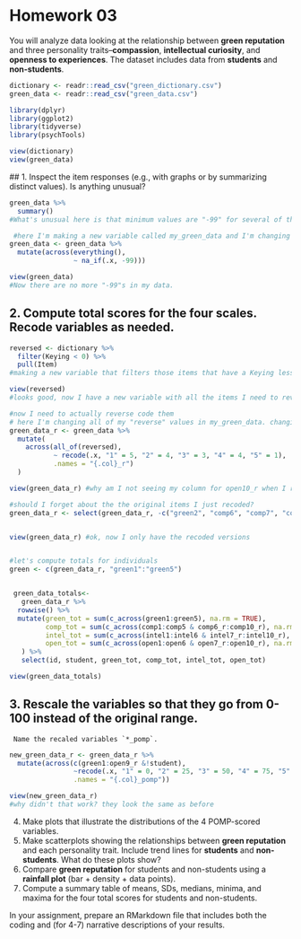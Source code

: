 # Homework 03

You will analyze data looking at the relationship between **green reputation** and three personality traits--**compassion**, **intellectual curiosity**, and **openness to experiences**.
The dataset includes data from **students** and **non-students**.

```r
dictionary <- readr::read_csv("green_dictionary.csv")
green_data <- readr::read_csv("green_data.csv")

library(dplyr)
library(ggplot2)
library(tidyverse)
library(psychTools)

```

```r
view(dictionary)
view(green_data)
```
 
 ## 1. Inspect the item responses (e.g., with graphs or by summarizing distinct values). Is anything unusual?

```r
green_data %>% 
  summary()
#What's unusual here is that minimum values are "-99" for several of these items. I'm going to change the "-99" values to "NA."
```
```r
 #here I'm making a new variable called my_green_data and I'm changing green_data so it changes all the -99 data to "NA" 
green_data <- green_data %>% 
  mutate(across(everything(), 
                ~ na_if(.x, -99)))

view(green_data)
#Now there are no more "-99"s in my data.

```
## 2. Compute total scores for the four scales. Recode variables as needed.

```r
reversed <- dictionary %>% 
  filter(Keying < 0) %>% 
  pull(Item)
#making a new variable that filters those items that have a Keying less than 0 out of the dictionary. This will give me all the reverse coded variables, and I should get 14 of those. 

view(reversed)
#looks good, now I have a new variable with all the items I need to reverse code. 

#now I need to actually reverse code them
# here I'm changing all of my "reverse" values in my_green_data. changing 1 values to 5 values and so on. the names of the columns will be whatever they were before with an additional "_r" at the end.
green_data_r <- green_data %>% 
  mutate(
    across(all_of(reversed),
           ~ recode(.x, "1" = 5, "2" = 4, "3" = 3, "4" = 4, "5" = 1),
           .names = "{.col}_r")
  )

view(green_data_r) #why am I not seeing my column for open10_r when I run this code? 

#should I forget about the the original items I just recoded? 
green_data_r <- select(green_data_r, -c("green2", "comp6", "comp7", "comp8", "comp9", "comp10", "intel7", "intel8", "intel9", "intel10", "open7", "open8", "open9", "open10"))


view(green_data_r) #ok, now I only have the recoded versions


#let's compute totals for individuals
green <- c(green_data_r, "green1":"green5")


 green_data_totals<- 
   green_data_r %>%
  rowwise() %>% 
  mutate(green_tot = sum(c_across(green1:green5), na.rm = TRUE),
         comp_tot = sum(c_across(comp1:comp5 & comp6_r:comp10_r), na.rm = TRUE),
         intel_tot = sum(c_across(intel1:intel6 & intel7_r:intel10_r), na.rm =TRUE),
         open_tot = sum(c_across(open1:open6 & open7_r:open10_r), na.rm = TRUE)
   ) %>% 
   select(id, student, green_tot, comp_tot, intel_tot, open_tot)

view(green_data_totals)
```

## 3. Rescale the variables so that they go from 0-100 instead of the original range.
     Name the recaled variables `*_pomp`.
```r
new_green_data_r <- green_data_r %>% 
  mutate(across(c(green1:open9_r &!student), 
                ~recode(.x, "1" = 0, "2" = 25, "3" = 50, "4" = 75, "5" = 100), 
                .names = "{.col}_pomp"))

view(new_green_data_r)  
#why didn't that work? they look the same as before
```
     
  4. Make plots that illustrate the distributions of the 4 POMP-scored variables.
  5. Make scatterplots showing the relationships between **green reputation** and each personality trait.
     Include trend lines for **students** and **non-students**.
     What do these plots show?
  6. Compare **green reputation** for students and non-students using a **rainfall plot** (bar + density + data points).
  7. Compute a summary table of means, SDs, medians, minima, and maxima for the four total scores for students and non-students.
  
In your assignment, prepare an RMarkdown file that includes both the coding and (for 4-7) narrative descriptions of your results.
